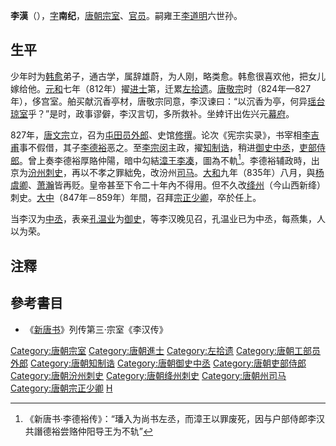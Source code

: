 '''李漢'''（{{bd|?||?|}}），[[表字|字]]'''南纪'''，[[唐朝|唐朝]][[宗室|宗室]]、[[官员|官员]]。嗣雍王[[李道明_(唐朝)|李道明]]六世孙。

==生平==
少年时为[[韩愈|韩愈]]弟子，通古学，属辞雄蔚，为人刚，略类愈。韩愈很喜欢他，把女儿嫁给他。[[元和_(唐朝)|元和]]七年（812年）擢[[进士|进士]]第，迁累[[左拾遗|左拾遗]]。[[唐敬宗|唐敬宗]]时（824年—827年），侈宫室。舶买献沉香亭材，唐敬宗同意，李汉谏曰：“以沉香为亭，何异[[瑶台琼室|瑶台琼室]]乎？”是时，政事谬僻，李汉言切，多所救补。坐婞讦出佐兴元[[幕府|幕府]]。

827年，[[唐文宗|唐文宗]]立，召为[[屯田员外郎|屯田员外郎]]、史馆[[修撰|修撰]]。论次《宪宗实录》，书宰相[[李吉甫|李吉甫]]事不假借，其子[[李德裕|李德裕]]恶之。至[[李宗闵|李宗闵]]主政，擢[[知制诰|知制诰]]，稍进[[御史中丞|御史中丞]]，[[吏部侍郎|吏部侍郎]]。曾上奏李德裕厚賂仲陽，暗中勾結[[漳王|漳王]][[李凑|李凑]]，圖為不軌<ref>《新唐书·李德裕传》：“璠入为尚书左丞，而漳王以罪废死，因与户部侍郎李汉共譖德裕尝赂仲阳导王为不轨”</ref>。李德裕辅政時，出京为[[汾州|汾州]][[刺史|刺史]]，再以不孝之罪絀免，改汾州[[司马|司马]]。[[大和_(唐朝)|大和]]九年（835年）八月，與[[杨虞卿|杨虞卿]]、[[萧瀚|萧瀚]]皆再贬。皇帝甚至下令二十年內不得用。但不久改[[绛州|绛州]]（今山西新绛）刺史。[[大中_(唐朝)|大中]]（847年－859年）年間，召拜[[宗正少卿|宗正少卿]]，卒於任上。

当李汉为[[中丞|中丞]]，表亲[[孔温业|孔温业]]为[[御史|御史]]，等李汉晚见召，孔温业已为中丞，每燕集，人以为荣。

==注釋==
{{reflist}}
==參考書目==
*《[[新唐书|新唐书]]》列传第三·宗室《李汉传》

{{DEFAULTSORT:L}}
[[Category:唐朝宗室|Category:唐朝宗室]]
[[Category:唐朝進士|Category:唐朝進士]]
[[Category:左拾遗|Category:左拾遗]]
[[Category:唐朝工部员外郎|Category:唐朝工部员外郎]]
[[Category:唐朝知制诰|Category:唐朝知制诰]]
[[Category:唐朝御史中丞|Category:唐朝御史中丞]]
[[Category:唐朝吏部侍郎|Category:唐朝吏部侍郎]]
[[Category:唐朝汾州刺史|Category:唐朝汾州刺史]]
[[Category:唐朝绛州刺史|Category:唐朝绛州刺史]]
[[Category:唐朝州司马|Category:唐朝州司马]]
[[Category:唐朝宗正少卿|Category:唐朝宗正少卿]]
[[Category:李姓|H]]